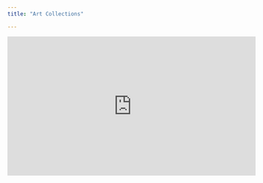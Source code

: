 ```yaml
---
title: "Art Collections"

---
```


<iframe width="560" height="315" src="https://www.youtube.com/embed/AqwA5EJfLXo" title="YouTube video player" frameborder="0" allow="accelerometer; autoplay; clipboard-write; encrypted-media; gyroscope; picture-in-picture" allowfullscreen></iframe>
